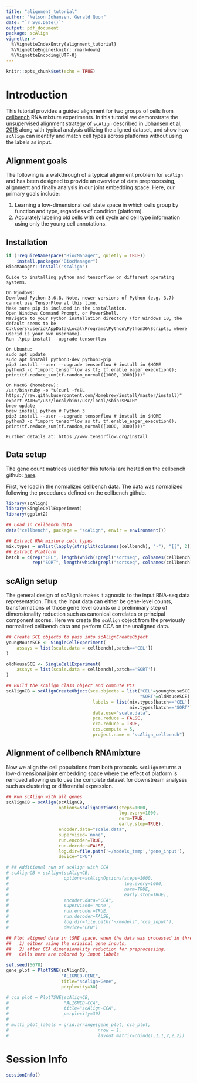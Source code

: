 ```yaml
---
title: "alignment_tutorial"
author: "Nelson Johansen, Gerald Quon"
date: "`r Sys.Date()`"
output: pdf_document
package: scAlign
vignette: >
  %\VignetteIndexEntry{alignment_tutorial}
  %\VignetteEngine{knitr::rmarkdown}
  %\VignetteEncoding{UTF-8}
---
```


```r
knitr::opts_chunk$set(echo = TRUE)
```

# Introduction

This tutorial provides a guided alignment for two groups of cells from [cellbench](https://github.com/LuyiTian/CellBench_data/blob/master/cellbench.md) RNA mixture experiments. In this tutorial we demonstrate the unsupervised alignment strategy of `scAlign` described in [Johansen et al, 2018](https://www.biorxiv.org/content/10.1101/504944v2) along with typical analysis utilizing the aligned dataset, and show how `scAlign` can identify and match cell types across platforms without using the labels as input.

## Alignment goals
The following is a walkthrough of a typical alignment problem for `scAlign` and has been designed to provide an overview of data preprocessing, alignment and finally analysis in our joint embedding space. Here, our primary goals include:

1. Learning a low-dimensional cell state space in which cells group by function and type, regardless of condition (platform).
2. Accurately labeling old cells with cell cycle and cell type information using only the young cell annotations.

## Installation

```R
if (!requireNamespace("BiocManager", quietly = TRUE))
    install.packages("BiocManager")
BiocManager::install("scAlign")
```

```
Guide to installing python and tensorflow on different operating systems.

On Windows:
Download Python 3.6.8. Note, newer versions of Python (e.g. 3.7) cannot use TensorFlow at this time.
Make sure pip is included in the installation.
Open Windows Command Prompt, or PowerShell.
Navigate to your Python installation directory (for Windows 10, the default seems to be C:\Users\userid\AppData\Local\Programs\Python\Python36\Scripts, where userid is your own username).
Run .\pip install --upgrade tensorflow

On Ubuntu:
sudo apt update
sudo apt install python3-dev python3-pip
pip3 install --user --upgrade tensorflow # install in $HOME
python3 -c "import tensorflow as tf; tf.enable_eager_execution(); print(tf.reduce_sum(tf.random_normal([1000, 1000])))"

On MacOS (homebrew):
/usr/bin/ruby -e "$(curl -fsSL https://raw.githubusercontent.com/Homebrew/install/master/install)"
export PATH="/usr/local/bin:/usr/local/sbin:$PATH"
brew update
brew install python # Python 3
pip3 install --user --upgrade tensorflow # install in $HOME
python3 -c "import tensorflow as tf; tf.enable_eager_execution(); print(tf.reduce_sum(tf.random_normal([1000, 1000])))"

Further details at: https://www.tensorflow.org/install
```

## Data setup
The gene count matrices used for this tutorial are hosted on the cellbench github: [here](https://github.com/LuyiTian/CellBench_data/tree/master/data).

First, we load in the normalized cellbench data. The data was normalized following the procedures defined on the cellbench github.

```r
library(scAlign)
library(SingleCellExperiment)
library(ggplot2)

## Load in cellbench data
data("cellbench", package = "scAlign", envir = environment())

## Extract RNA mixture cell types
mix.types = unlist(lapply(strsplit(colnames(cellbench), "-"), "[[", 2))
## Extract Platform
batch = c(rep("CEL", length(which(!grepl("sortseq", colnames(cellbench)) == TRUE))),
          rep("SORT", length(which(grepl("sortseq", colnames(cellbench)) == TRUE))))
```

## scAlign setup
The general design of scAlign's makes it agnostic to the input RNA-seq data representation. Thus, the input data can either be
gene-level counts, transformations of those gene level counts or a preliminary step of dimensionality reduction such
as canonical correlates or principal component scores. Here we create the `scAlign` object from the previously normalized cellbench
data and perform CCA on the unaligned data.

```r
## Create SCE objects to pass into scAlignCreateObject
youngMouseSCE <- SingleCellExperiment(
    assays = list(scale.data = cellbench[,batch=='CEL'])
)

oldMouseSCE <- SingleCellExperiment(
    assays = list(scale.data = cellbench[,batch=='SORT'])
)

## Build the scAlign class object and compute PCs
scAlignCB = scAlignCreateObject(sce.objects = list("CEL"=youngMouseSCE,
                                                   "SORT"=oldMouseSCE),
                                 labels = list(mix.types[batch=='CEL'],
                                               mix.types[batch=='SORT']),
                                 data.use="scale.data",
                                 pca.reduce = FALSE,
                                 cca.reduce = TRUE,
                                 ccs.compute = 5,
                                 project.name = "scAlign_cellbench")
```

## Alignment of cellbench RNAmixture
Now we align the cell populations from both protocols. `scAlign` returns a low-dimensional joint embedding space where
the effect of platform is removed allowing us to use the complete dataset for downstream analyses such as clustering or
differential expression.

```r
## Run scAlign with all_genes
scAlignCB = scAlign(scAlignCB,
                    options=scAlignOptions(steps=1000,
                                           log.every=1000,
                                           norm=TRUE,
                                           early.stop=TRUE),
                    encoder.data="scale.data",
                    supervised='none',
                    run.encoder=TRUE,
                    run.decoder=FALSE,
                    log.dir=file.path('~/models_temp','gene_input'),
                    device="CPU")

# ## Additional run of scAlign with CCA
# scAlignCB = scAlign(scAlignCB,
#                     options=scAlignOptions(steps=1000,
#                                            log.every=1000,
#                                            norm=TRUE,
#                                            early.stop=TRUE),
#                     encoder.data="CCA",
#                     supervised='none',
#                     run.encoder=TRUE,
#                     run.decoder=FALSE,
#                     log.dir=file.path('~/models','cca_input'),
#                     device="CPU")

## Plot aligned data in tSNE space, when the data was processed in three different ways:
##   1) either using the original gene inputs,
##   2) after CCA dimensionality reduction for preprocessing.
##   Cells here are colored by input labels

set.seed(5678)
gene_plot = PlotTSNE(scAlignCB,
                     "ALIGNED-GENE",
                     title="scAlign-Gene",
                     perplexity=30)

# cca_plot = PlotTSNE(scAlignCB,
#                     "ALIGNED-CCA",
#                     title="scAlign-CCA",
#                     perplexity=30)
#
# multi_plot_labels = grid.arrange(gene_plot, cca_plot,
#                                  nrow = 1,
#                                  layout_matrix=cbind(1,1,1,2,2,2))
```

# Session Info
```r
sessionInfo()
```
